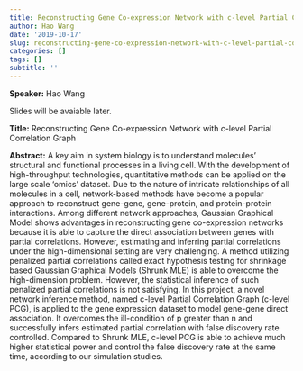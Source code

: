 ```yaml
---
title: Reconstructing Gene Co-expression Network with c-level Partial Correlation Graph
author: Hao Wang
date: '2019-10-17'
slug: reconstructing-gene-co-expression-network-with-c-level-partial-correlation-graph
categories: []
tags: []
subtitle: ''
---
```


**Speaker:** 
Hao Wang

Slides will be avaiable later.

**Title:** 
Reconstructing Gene Co-expression Network with c-level Partial Correlation Graph

**Abstract:**
A key aim in system biology is to understand molecules' structural and functional processes in a living cell. With the development of high-throughput technologies, quantitative methods can be applied on the large scale 'omics' dataset. Due to the nature of intricate relationships of all molecules in a cell, network-based methods have become a popular approach to reconstruct gene-gene, gene-protein, and protein-protein interactions. Among different network approaches, Gaussian Graphical Model shows advantages in reconstructing gene co-expression networks because it is able to capture the direct association between genes with partial correlations. However, estimating and inferring partial correlations under the high-dimensional setting are very challenging. A method utilizing penalized partial correlations called exact hypothesis testing for shrinkage based Gaussian Graphical Models (Shrunk MLE) is able to overcome the high-dimension problem. However, the statistical inference of such penalized partial correlations is not satisfying. In this project, a novel network inference method, named c-level Partial Correlation Graph (c-level PCG), is applied to the gene expression dataset to model gene-gene direct association. It overcomes the ill-condition of p greater than n and successfully infers estimated partial correlation with false discovery rate controlled. Compared to Shrunk MLE, c-level PCG is able to achieve much higher statistical power and control the false discovery rate at the same time, according to our simulation studies.


